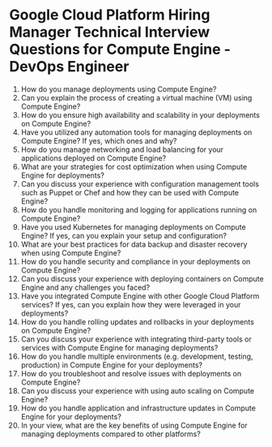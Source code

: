 

# Google Cloud Platform Hiring Manager Technical Interview Questions for Compute Engine - DevOps Engineer

1. How do you manage deployments using Compute Engine?
2. Can you explain the process of creating a virtual machine (VM) using Compute Engine?
3. How do you ensure high availability and scalability in your deployments on Compute Engine?
4. Have you utilized any automation tools for managing deployments on Compute Engine? If yes, which ones and why?
5. How do you manage networking and load balancing for your applications deployed on Compute Engine?
6. What are your strategies for cost optimization when using Compute Engine for deployments?
7. Can you discuss your experience with configuration management tools such as Puppet or Chef and how they can be used with Compute Engine?
8. How do you handle monitoring and logging for applications running on Compute Engine?
9. Have you used Kubernetes for managing deployments on Compute Engine? If yes, can you explain your setup and configuration?
10. What are your best practices for data backup and disaster recovery when using Compute Engine?
11. How do you handle security and compliance in your deployments on Compute Engine?
12. Can you discuss your experience with deploying containers on Compute Engine and any challenges you faced?
13. Have you integrated Compute Engine with other Google Cloud Platform services? If yes, can you explain how they were leveraged in your deployments?
14. How do you handle rolling updates and rollbacks in your deployments on Compute Engine?
15. Can you discuss your experience with integrating third-party tools or services with Compute Engine for managing deployments?
16. How do you handle multiple environments (e.g. development, testing, production) in Compute Engine for your deployments?
17. How do you troubleshoot and resolve issues with deployments on Compute Engine?
18. Can you discuss your experience with using auto scaling on Compute Engine?
19. How do you handle application and infrastructure updates in Compute Engine for your deployments?
20. In your view, what are the key benefits of using Compute Engine for managing deployments compared to other platforms?